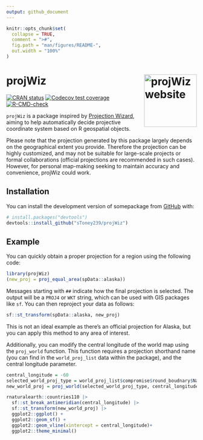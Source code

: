 ```yaml
---
output: github_document
---
```


```r
knitr::opts_chunk$set(
  collapse = TRUE,
  comment = ">#",
  fig.path = "man/figures/README-",
  out.width = "100%"
)
```

# projWiz <a href="https://stoney239.github.io/projWiz/"><img src="man/figures/logo.png" align="right" height="139" alt="projWiz website" /></a>

<!-- badges: start -->
[![CRAN status](https://www.r-pkg.org/badges/version/projWiz)](https://CRAN.R-project.org/package=projWiz)
[![Codecov test coverage](https://codecov.io/gh/sToney239/projWiz/graph/badge.svg)](https://app.codecov.io/gh/sToney239/projWiz)
[![R-CMD-check](https://github.com/sToney239/projWiz/actions/workflows/R-CMD-check.yaml/badge.svg)](https://github.com/sToney239/projWiz/actions/workflows/R-CMD-check.yaml)
<!-- badges: end -->

`projWiz` is a package inspired by [Projection Wizard](https://projectionwizard.org/), aiming to help automatically decide projective coordinate system based on R geospatial objects.

Please note that the projection generated by this package largely depends on the geographical extent you provide. Therefore the projection can be highly customized, and may not be suitable for large-scale projects or formal collaborations (official projections are recommended in such cases). However, for personal map-making seeking to maintain accuracy and convenience, projWiz could work.

## Installation

You can install the development version of somepackage from [GitHub](https://github.com/) with:

``` r
# install.packages("devtools")
devtools::install_github("sToney239/projWiz")
```

## Example

You can quickly obtain a proper projection for a region using the following code:

```r
library(projWiz)
(new_proj = proj_equal_area(spData::alaska))
```
Messages starting with `##` indicate how the final projection is selected. The output will be a `PROJ4` or `WKT` string, which can be used with GIS packages like `sf`. You can then reproject your data as follows:

```r
sf::st_transform(spData::alaska, new_proj)
```

This is not an ideal example as there's an official projection for Alaska, but you can apply this method to any area of interest.

Additionally, you can modify the central longitude of the world map using the `proj_world` function. This function requires a projection shorthand name (you can find in the `world_proj_list` data within the package), and the central longitude parameter.

```r
central_longitude = -60
selected_world_proj_type = world_proj_list$compromise$round_boudnary$Natural_Earth
new_world_proj = proj_world(selected_world_proj_type, central_longitude)

rnaturalearth::countries110 |> 
  sf::st_break_antimeridian(central_longitude) |> 
  sf::st_transform(new_world_proj) |> 
  ggplot2::ggplot() + 
  ggplot2::geom_sf() +
  ggplot2::geom_vline(xintercept = central_longitude)+
  ggplot2::theme_minimal()
```

